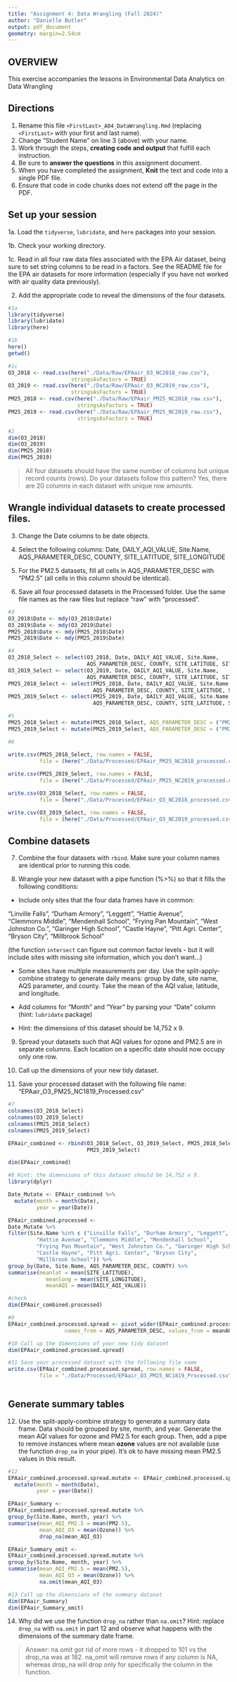 ```yaml
---
title: "Assignment 4: Data Wrangling (Fall 2024)"
author: "Danielle Butler"
output: pdf_document
geometry: margin=2.54cm
---
```


## OVERVIEW

This exercise accompanies the lessons in Environmental Data Analytics on Data Wrangling 

## Directions

1. Rename this file `<FirstLast>_A04_DataWrangling.Rmd` (replacing `<FirstLast>` with your first and last name).
2. Change "Student Name" on line 3 (above) with your name.
3. Work through the steps, **creating code and output** that fulfill each instruction.
4. Be sure to **answer the questions** in this assignment document.
5. When you have completed the assignment, **Knit** the text and code into a single PDF file.
6. Ensure that code in code chunks does not extend off the page in the PDF.


## Set up your session 

1a. Load the `tidyverse`,  `lubridate`, and `here` packages into your session.

1b. Check your working directory.

1c. Read in all four raw data files associated with the EPA Air dataset, being sure to set string columns to be read in a factors. See the README file for the EPA air datasets for more information (especially if you have not worked with air quality data previously). 

2. Add the appropriate code to reveal the dimensions of the four datasets. 

```r
#1a 
library(tidyverse)
library(lubridate)
library(here)

#1b
here()
getwd()

#1c 
O3_2018 <- read.csv(here("./Data/Raw/EPAair_O3_NC2018_raw.csv"),
                    stringsAsFactors = TRUE)
O3_2019 <- read.csv(here("./Data/Raw/EPAair_O3_NC2019_raw.csv"),
                    stringsAsFactors = TRUE)
PM25_2018 <- read.csv(here("./Data/Raw/EPAair_PM25_NC2018_raw.csv"),
                      stringsAsFactors = TRUE)
PM25_2019 <- read.csv(here("./Data/Raw/EPAair_PM25_NC2019_raw.csv"),
                      stringsAsFactors = TRUE)

#2 
dim(O3_2018)
dim(O3_2019)
dim(PM25_2018)
dim(PM25_2019)

```

>All four datasets should have the same number of columns but unique record counts (rows). Do your datasets follow this pattern? Yes, there are 20 columns in each dataset with unique row amounts.

## Wrangle individual datasets to create processed files.

3. Change the Date columns to be date objects.

4. Select the following columns: Date, DAILY_AQI_VALUE, Site.Name, AQS_PARAMETER_DESC, COUNTY, SITE_LATITUDE, SITE_LONGITUDE

5. For the PM2.5 datasets, fill all cells in AQS_PARAMETER_DESC with "PM2.5" (all cells in this column should be identical).

6. Save all four processed datasets in the Processed folder. Use the same file names as the raw files but replace "raw" with "processed".

```r
#3
O3_2018$Date <- mdy(O3_2018$Date)
O3_2019$Date <- mdy(O3_2019$Date)
PM25_2018$Date <- mdy(PM25_2018$Date)
PM25_2019$Date <- mdy(PM25_2019$Date)

#4
O3_2018_Select <- select(O3_2018, Date, DAILY_AQI_VALUE, Site.Name,
                         AQS_PARAMETER_DESC, COUNTY, SITE_LATITUDE, SITE_LONGITUDE)
O3_2019_Select <- select(O3_2019, Date, DAILY_AQI_VALUE, Site.Name,
                         AQS_PARAMETER_DESC, COUNTY, SITE_LATITUDE, SITE_LONGITUDE)
PM25_2018_Select <- select(PM25_2018, Date, DAILY_AQI_VALUE, Site.Name,
                           AQS_PARAMETER_DESC, COUNTY, SITE_LATITUDE, SITE_LONGITUDE)
PM25_2019_Select <- select(PM25_2019, Date, DAILY_AQI_VALUE, Site.Name,
                           AQS_PARAMETER_DESC, COUNTY, SITE_LATITUDE, SITE_LONGITUDE)

#5
PM25_2018_Select <- mutate(PM25_2018_Select, AQS_PARAMETER_DESC = ("PM2.5"))
PM25_2019_Select <- mutate(PM25_2019_Select, AQS_PARAMETER_DESC = ("PM2.5"))

#6

write.csv(PM25_2018_Select, row.names = FALSE, 
          file = (here("./Data/Processed/EPAair_PM25_NC2018_processed.csv")))
          
write.csv(PM25_2019_Select, row.names = FALSE, 
          file = (here("./Data/Processed/EPAair_PM25_NC2019_processed.csv")))

write.csv(O3_2018_Select, row.names = FALSE, 
          file = (here("./Data/Processed/EPAair_O3_NC2018_processed.csv")))

write.csv(O3_2019_Select, row.names = FALSE, 
          file = (here("./Data/Processed/EPAair_O3_NC2019_processed.csv")))

```


## Combine datasets

7. Combine the four datasets with `rbind`. Make sure your column names are identical prior to running this code.

8. Wrangle your new dataset with a pipe function (%>%) so that it fills the following conditions: 

  * Include only sites that the four data frames have in common:  
    
  "Linville Falls", "Durham Armory", "Leggett", "Hattie Avenue",  
  "Clemmons Middle", "Mendenhall School", "Frying Pan Mountain", 
  "West Johnston Co.", "Garinger High School", "Castle Hayne", 
  "Pitt Agri. Center", "Bryson City", "Millbrook School" 
  
  (the function `intersect` can figure out common factor levels - but it will include sites with missing site information, which you don't want...) 

  * Some sites have multiple measurements per day. Use the split-apply-combine strategy to generate daily means: group by date, site name, AQS parameter, and county. Take the mean of the AQI value, latitude, and longitude.
  
  * Add columns for "Month" and "Year" by parsing your "Date" column (hint: `lubridate` package)
  
  * Hint: the dimensions of this dataset should be 14,752 x 9.

9. Spread your datasets such that AQI values for ozone and PM2.5 are in separate columns. Each location on a specific date should now occupy only one row.

10. Call up the dimensions of your new tidy dataset.

11. Save your processed dataset with the following file name: "EPAair_O3_PM25_NC1819_Processed.csv"

```r
#7
colnames(O3_2018_Select)
colnames(O3_2019_Select)
colnames(PM25_2018_Select)
colnames(PM25_2019_Select)

EPAair_combined <- rbind(O3_2018_Select, O3_2019_Select, PM25_2018_Select, 
                         PM25_2019_Select)

dim(EPAair_combined)

#8 Hint: the dimensions of this dataset should be 14,752 x 9.
library(dplyr)

Date_Mutate <- EPAair_combined %>%
  mutate(month = month(Date),
         year = year(Date))

EPAair_combined.processed <- 
Date_Mutate %>%
filter(Site.Name %in% c ("Linville Falls", "Durham Armory", "Leggett",
         "Hattie Avenue", "Clemmons Middle", "Mendenhall School",
         "Frying Pan Mountain", "West Johnston Co.", "Garinger High School",
         "Castle Hayne", "Pitt Agri. Center", "Bryson City",
         "Millbrook School")) %>%
group_by(Date, Site.Name, AQS_PARAMETER_DESC, COUNTY) %>%
summarise(meanlat = mean(SITE_LATITUDE), 
            meanlong = mean(SITE_LONGITUDE), 
            meanAQI = mean(DAILY_AQI_VALUE))

#check
dim(EPAair_combined.processed)

#9
EPAair_combined.processed.spread <- pivot_wider(EPAair_combined.processed,
                  names_from = AQS_PARAMETER_DESC, values_from = meanAQI)

#10 Call up the dimensions of your new tidy dataset
dim(EPAair_combined.processed.spread)

#11 Save your processed dataset with the following file name
write.csv(EPAair_combined.processed.spread, row.names = FALSE, 
          file = "./Data/Processed/EPAair_O3_PM25_NC1819_Processed.csv")
          
```


## Generate summary tables

12. Use the split-apply-combine strategy to generate a summary data frame. Data should be grouped by site, month, and year. Generate the mean AQI values for ozone and PM2.5 for each group. Then, add a pipe to remove instances where mean **ozone** values are not available (use the function `drop_na` in your pipe). It's ok to have missing mean PM2.5 values in this result. 


```r

#12
EPAair_combined.processed.spread.mutate <- EPAair_combined.processed.spread %>%
  mutate(month = month(Date),
         year = year(Date))

EPAair_Summary <- 
EPAair_combined.processed.spread.mutate %>%
group_by(Site.Name, month, year) %>%
summarise(mean_AQI_PM2.5 = mean(PM2.5),
          mean_AQI_O3 = mean(Ozone)) %>%
          drop_na(mean_AQI_O3)

EPAair_Summary_omit <- 
EPAair_combined.processed.spread.mutate %>%
group_by(Site.Name, month, year) %>%
summarise(mean_AQI_PM2.5 = mean(PM2.5),
          mean_AQI_O3 = mean(Ozone)) %>%
          na.omit(mean_AQI_O3)

#13 Call up the dimensions of the summary dataset
dim(EPAair_Summary)
dim(EPAair_Summary_omit)

```

14. Why did we use the function `drop_na` rather than `na.omit`? Hint: replace `drop_na` with `na.omit` in part 12 and observe what happens with the dimensions of the summary date frame.

> Answer: na.omit got rid of more rows - it dropped to 101 vs the drop_na was at 182. na_omit will remove rows if any column is NA, whereas drop_na will drop only for specifically the column in the function.

